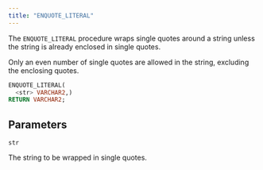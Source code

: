 ```yaml
---
title: "ENQUOTE_LITERAL"
---
```


The `ENQUOTE_LITERAL` procedure wraps single quotes around a string unless the string is already enclosed in single quotes.

Only an even number of single quotes are allowed in the string, excluding the enclosing quotes.

```sql
ENQUOTE_LITERAL(
  <str> VARCHAR2,)
RETURN VARCHAR2;
```

## Parameters

`str`

 The string to be wrapped in single quotes.


